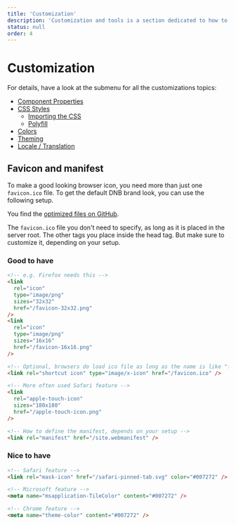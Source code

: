 ```yaml
---
title: 'Customization'
description: 'Customization and tools is a section dedicated to how to use and customize Eufemia in various situations.'
status: null
order: 4
---
```



# Customization

For details, have a look at the submenu for all the customizations topics:

- [Component Properties](/uilib/usage/customisation/component-properties)
- [CSS Styles](/uilib/usage/customisation/styling)
  - [Importing the CSS](/uilib/usage/customisation/styling/consume-styles)
  - [Polyfill](/uilib/usage/customisation/styling/polyfill)
- [Colors](/uilib/usage/customisation/colors)
- [Theming](/uilib/usage/customisation/theming)
- [Locale / Translation](/uilib/usage/customisation/localization)

## Favicon and manifest

To make a good looking browser icon, you need more than just one `favicon.ico` file. To get the default DNB brand look, you can use the following setup.

You find the [optimized files on <Icon icon={GithubLogo} size="default" /> GitHub](https://github.com/dnbexperience/eufemia/tree/main/packages/dnb-eufemia/assets/browser/dnb).

The `favicon.ico` file you don't need to specify, as long as it is placed in the server root.
The other tags you place inside the head tag. But make sure to customize it, depending on your setup.

### Good to have

```html
<!-- e.g. Firefox needs this -->
<link
  rel="icon"
  type="image/png"
  sizes="32x32"
  href="/favicon-32x32.png"
/>
<link
  rel="icon"
  type="image/png"
  sizes="16x16"
  href="/favicon-16x16.png"
/>

<!-- Optional, browsers do load ico file as long as the name is like "favicon.ico" -->
<link rel="shortcut icon" type="image/x-icon" href="/favicon.ico" />

<!-- More often used Safari feature -->
<link
  rel="apple-touch-icon"
  sizes="180x180"
  href="/apple-touch-icon.png"
/>

<!-- How to define the manifest, depends on your setup -->
<link rel="manifest" href="/site.webmanifest" />
```

### Nice to have

```html
<!-- Safari feature -->
<link rel="mask-icon" href="/safari-pinned-tab.svg" color="#007272" />

<!-- Microsoft feature -->
<meta name="msapplication-TileColor" content="#007272" />

<!-- Chrome feature -->
<meta name="theme-color" content="#007272" />
```
